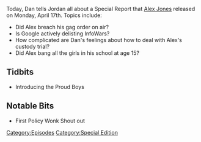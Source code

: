 {{DEFAULTSORT:
    #_EPISODE_0031:April 17, 2017
}}{{Episode
    | title           = April 17, 2017
    | caption         = Listen to this episode on [https://knowledgefight.libsyn.com/knowledge-fight-april-17-2017 Libsyn] [https://open.spotify.com/episode/1yjj8qSDrI54r57ceAFrA5 Spotify], Read the [[Transcript/31: April 17, 2017|Unofficial Transcript]]
    | episodeNumber   = 31
    | length          = 02:10:38
    | airDate         = April 20, 2017
    | coverageDate    = April 17, 2017
    | episodeType     = [[:Category:Special Edition|Special Edition]]
    | appearance      = [[Gavin McInnes]], [[Mike Cernovich]]
    | previousEpisode = [[30: April 14, 2017]]
    | nextEpisode     = [[32: April 21, 2017]]
}}

{{Stub}}

Today, Dan tells Jordan all about a Special Report that [[Alex Jones]] released on Monday, April 17th. Topics include:

*Did Alex breach his gag order on air?
*Is Google actively delisting InfoWars?
*How complicated are Dan's feelings about how to deal with Alex's custody trial?
*Did Alex bang all the girls in his school at age 15?

==Tidbits==

*Introducing the Proud Boys

==Notable Bits==

*First Policy Wonk Shout out

[[Category:Episodes]]
[[Category:Special Edition]]

